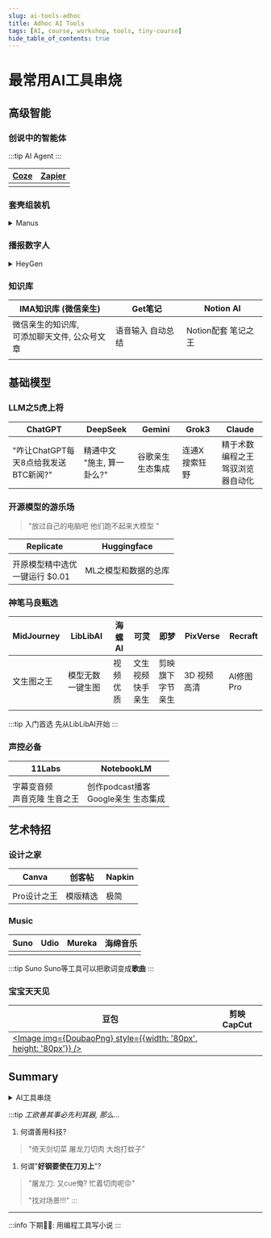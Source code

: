 ```yaml
---
slug: ai-tools-adhoc
title: Adhoc AI Tools
tags: [AI, course, workshop, tools, tiny-course]
hide_table_of_contents: true
---
```






<TOCInline toc={toc} />

# 最常用AI工具串烧

<!-- truncate -->

## 高级智能

### 创说中的智能体

:::tip AI Agent
:::

| [Coze](https://www.coze.com/) | [**Zapier**](https://zapier.com/) |
|-------------------------------|-----------------------------------|
| [<Image img={CozeStore} />](https://www.coze.com/) | [<Image img={Zapier} />](https://zapier.com/) |

### 套壳组装机 

<details>
  <summary>Manus</summary>
  <div>
    [<Image img={Manus} />](https://manus.im/)
  </div>
</details>

### 播报数字人

<details>
  <summary>HeyGen</summary>
  <div>
    [<Image img={HeyGen} />](https://app.heygen.com/guest/templates?cid=5e24983e)
  </div>
</details>

### 知识库

| **IMA知识库** (微信亲生) | Get笔记 | Notion AI |
|--------------------------|---------|-----------|
| 微信亲生的知识库, <br/>可添加聊天文件, 公众号文章 | 语音输入 自动总结 | Notion配套 笔记之王 |
| [<Image img={ImaPng} width={100} height={100} />](https://ima.qq.com/) | [<Image img={GetPng} width={100} height={100} />](https://www.biji.com/) | [<NotionSvg width={100} height={100} />](https://www.notion.so/product/ai) | 


## 基础模型

### LLM之5虎上将

| ChatGPT | DeepSeek | Gemini | Grok3 | **Claude** |
|---------|----------|--------|-------|------------|
| "咋让ChatGPT每天8点给我发送BTC新闻?" | 精通中文 <br/>"施主, 算一卦么?" | 谷歌亲生 生态集成 | 连通X 搜索狂野 | 精于术数 编程之王 <br/>驾驭浏览器自动化 |

### 开源模型的游乐场

> "放过自己的电脑吧 他们跑不起来大模型 "

| **Replicate** | Huggingface |
|---------------|-------------|
| [<ReplicateSvg width={100} height={100} />](https://replicate.com/explore) | [<HuggingfaceSvg width={100} height={100} />](https://huggingface.co/) |
| 开原模型精中选优 <br/>一键运行 $0.01 | ML之模型和数据的总库 |

### 神笔马良甄选

| MidJourney | **LibLibAI** | 海螺AI | 可灵 | 即梦 | PixVerse | Recraft |
|------------|--------------|--------|------|------|----------|---------|
| 文生图之王 | 模型无数 一键生图 | 视频优质 | 文生视频 快手亲生 | 剪映旗下 字节亲生 | 3D 视频高清 | AI修图Pro | 
| [<MidJourneySvg width={100} height={100} />](https://www.midjourney.com/) | [<LibLibSvg width={100} height={100} />](https://www.liblib.art/) | [<Image img={HaiLuoPng} width={100} height={100} />](https://hailuoai.video/) | [<KlingSvg width={100} height={100} />](https://www.klingai.com/global/) | [<Image img={JiMengPng} width={100} height={100} />](https://jimeng.jianying.com/) | [<PixVerseSvg width={100} height={100} />](https://www.pixverse.ai/) | [<RecraftSvg width={100} height={100} />](https://www.recraft.ai/) |

:::tip 入门首选
先从LibLibAI开始
:::

### 声控必备

| **11Labs** | NotebookLM |
|--------|------------|
| [<ElevenLabsSvg width={100} height={100} />](https://elevenlabs.io/) | [<NotebookLmSvg width={300} height={100} />](https://notebooklm.google.com/) |
| 字幕变音频 <br/>声音克隆 生音之王 | 创作podcast播客 <br/>Google亲生 生态集成 |

## 艺术特招

### 设计之家

| **Canva** | 创客帖 | Napkin |
|---------|------------|----------|
| [<CanvaSvg width={100} height={100} />](https://www.canva.com/) | [<ChuangkitSvg width={100} height={100} />](https://www.chuangkit.com/) | [<NapkinSvg width={100} height={100} />](https://www.napkin.ai/) |
| Pro设计之王 | 模版精选 | 极简 |

### Music

| **Suno** | Udio | Mureka | 海绵音乐 | 
|----------|------|--------|----------|
| [<SunoSvg width={100} height={100} />](https://suno.ai/) | [<UdioSvg width={100} height={100} />](https://www.udio.com/) | [<Image img={MurekaPng} width={100} height={100} />](https://mureka.ai/) | [<HaimianSvg width={150} height={100} />](https://www.haimian.com/) |

:::tip Suno
Suno等工具可以把歌词变成**歌曲**
:::

### 宝宝天天见

| 豆包 | 剪映 CapCut |
|------|------|
| [<Image img={DoubaoPng} style={{width: '80px', height: '80px'}} />](https://www.doubao.ai/) | [<CapcutSvg width={100} height={100} />](https://www.capcut.com/) |

## Summary

<details>
<summary>AI工具串烧</summary>

```mermaid
mindmap
  root(("`**AI工具串烧**`"))
    ("`**智能体雏形**<br/>AI Agents`")
      ("`**Workflow Agents**<br/>流程规划`")
        ["`**Coze**<br/>coze.com`"]
        ["`**Zapier**<br/>zapier.com`"]
      ("`**套壳组装机**<br/>Thin Wrappers`")
        ["`**Manus**<br/>manus.im`"]
      ("`**播报数字人**<br/>Digital Avatars`")
        ["`**HeyGen**<br/>app.heygen.com`"]
      ("`**知识库**<br/>RAG`")
        ["`**IMA知识库**<br/>ima.qq.com`"]
        ["`**Get笔记**<br/>biji.com`"]
        ["`**Notion AI**<br/>notion.so/product/ai`"]
    ("`**基础模型**<br/>Foundation Models`")
      ("`**LLM之5虎上将**<br/>Top 5 LLMs`")
        [ChatGPT]
        [DeepSeek]
        [Gemini]
        [Grok3]
        [Claude]
      ("`**开源模型的游乐场**<br/>Open Source Models`")
        ["`**Replicate**<br/>replicate.com`"]
        ["`**Huggingface**<br/>huggingface.co`"]
    ("`**神笔马良**`")
      ["`**MidJourney**<br/>midjourney.com`"]
      ["`**LibLibAI**<br/>liblib.art`"]
      ["`**海螺AI**<br/>hailuoai.video`"]
      ["`**可灵**<br/>klingai.com`"]
      ["`**即梦**<br/>jimeng.jianying.com`"]
      ["`**PixVerse**<br/>pixverse.ai`"]
      ["`**Recraft**<br/>recraft.ai`"]
    ("`**声控必备**`")
      ["`**11Labs**<br/>elevenlabs.io`"]
      ["`**NotebookLM**<br/>notebooklm.google.com`"]
    ("`**艺术特招**`")
      ("`**设计之家**`")
        ["`**Canva**<br/>canva.com`"]
        ["`**创客帖**<br/>chuangkit.com`"]
        ["`**Napkin**<br/>napkin.ai`"]
      ("`**Music生成**`")
        ["`**Suno**<br/>suno.ai`"]
        ["`**Udio**<br/>udio.com`"]
        ["`**Mureka**<br/>mureka.ai`"]
        ["`**海绵音乐**<br/>haimian.com`"]
      ("`**宝宝天天见**<br/>Everyday Apps`")
        ["`**豆包**<br/>doubao.ai`"]
        ["`**剪映CapCut**<br/>capcut.com`"]
```

</details>

:::tip _工欲善其事必先利其器, 那么..._

1. 何谓善用科技?
> "倚天剑切菜 屠龙刀切肉 大炮打蚊子"

1. 何谓"__好钢要使在刀刃上__"?
> "屠龙刀: 又cue俺? 忙着切肉呢😡"
> 
> "找对场景!!!"
:::

---


:::info 下期👋🏻: 用编程工具写小说
:::
